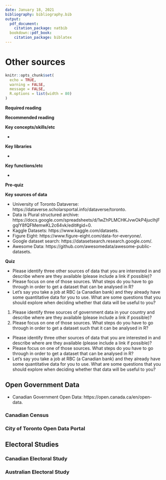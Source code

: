 ```yaml
---
date: January 18, 2021
bibliography: bibliography.bib
output:
  pdf_document:
    citation_package: natbib
  bookdown::pdf_book:
    citation_package: biblatex
---
```


# Other sources

```r
knitr::opts_chunk$set(
  echo = TRUE,
  warning = FALSE,
  message = FALSE,
  R.options = list(width = 80)
)
```


**Required reading**


**Recommended reading**



**Key concepts/skills/etc**

- 

**Key libraries**

- 

**Key functions/etc**

- 


**Pre-quiz**



**Key sources of data**

- University of Toronto Dataverse: https://dataverse.scholarsportal.info/dataverse/toronto.
- Data is Plural structured archive: https://docs.google.com/spreadsheets/d/1wZhPLMCHKJvwOkP4juclhjFgqIY8fQFMemwKL2c64vk/edit#gid=0.
- Kaggle Datasets: https://www.kaggle.com/datasets.
- Figure Eight: https://www.figure-eight.com/data-for-everyone/.
- Google dataset search: https://datasetsearch.research.google.com/.
- Awesome Data: https://github.com/awesomedata/awesome-public-datasets.


**Quiz** 

- Please identify three other sources of data that you are interested in and describe where are they available (please include a link if possible)? 
- Please focus on one of those sources. What steps do you have to go through in order to get a dataset that can be analysed in R?
- Let's say you take a job at RBC (a Canadian bank) and they already have some quantitative data for you to use. What are some questions that you should explore when deciding whether that data will be useful to you?
1. Please identify three sources of government data in your country and describe where are they available (please include a link if possible)? 
2. Please focus on one of those sources. What steps do you have to go through in order to get a dataset such that it can be analysed in R?
- Please identify three other sources of data that you are interested in and describe where are they available (please include a link if possible)? 
- Please focus on one of those sources. What steps do you have to go through in order to get a dataset that can be analysed in R?
- Let's say you take a job at RBC (a Canadian bank) and they already have some quantitative data for you to use. What are some questions that you should explore when deciding whether that data will be useful to you?


## Open Government Data


- Canadian Government Open Data: https://open.canada.ca/en/open-data.


### Canadian Census

### City of Toronto Open Data Portal 



## Electoral Studies

### Canadian Electoral Study

### Australian Electoral Study





